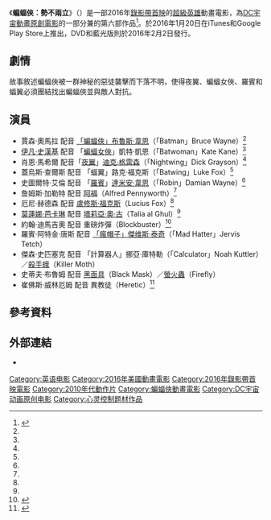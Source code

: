 {{noteTA
|G1=Movie
|G2=美國漫畫
|G3=Show
}}
{{Infobox film
| name        = 蝙蝠俠：勢不兩立
| original_name = {{lang|en|''Batman: Bad Blood''}}
| image       = Batman Bad Blood.jpeg
| caption     = 藍光碟封面
| director    = [[傑伊·奧利瓦|傑伊·奧利瓦]]
| producer    = 詹姆斯·塔克
| screenplay  = [[J·M·德馬泰|J·M·德馬泰]]
| starring    = [[賈森·奧馬拉|賈森·奧馬拉]]<br />[[伊凡·史漢基|伊凡·史漢基]]<br />史圖爾特·艾倫<br />[[肖恩·馬希爾|肖恩·馬希爾]]<br />[[莫蓮娜·芭卡琳|莫蓮娜·芭卡琳]]<ref name="cast">{{cite news|url=http://www.comicbookresources.com/article/nycc-cast-of-batman-bad-blood-reveal-first-footage|title=NYCC: Cast of "Batman: Bad Blood" Reveal First Footage|last=Manning|first=Shaun|date=2015-10-09|publisher=Comic Book Resources|accessdate=2015-10-11|archive-date=2016-03-31|archive-url=https://web.archive.org/web/20160331065233/http://www.comicbookresources.com/article/nycc-cast-of-batman-bad-blood-reveal-first-footage|dead-url=no}}</ref>
| music       = 弗雷德里克·維德曼
| editing     = 克里斯多福·D·洛津斯基
| studio      = [[華納兄弟動畫公司|華納兄弟動畫公司]]<br />[[DC娛樂|DC娛樂]]
| distributor = [[華納家庭娛樂|華納家庭娛樂]]
| released    = {{Film date|2016|02|02}}
| runtime     = 72分鐘
| country     = {{美國電影產地}}
| language    = 英語
| budget      = 350萬美元
| gross       = 
| preceded_by   = [[蝙蝠侠大战罗宾|蝙蝠侠大战罗宾]]
| followed_by   = 
| cn_name       = 蝙蝠侠：坏血
| hk_name       = 
| mo_name       = 
| tw_name       = 
| sg_name       = 
| my_name       = 
| website       = 
}}
《'''蝙蝠俠：勢不兩立'''》（{{lang-en|''Batman: Bad Blood''}}）是一部2016年[[錄影帶首映|錄影帶首映]]的[[超級英雄|超級英雄]]動畫電影，為[[DC宇宙動畫原創電影|DC宇宙動畫原創電影]]的一部分兼{{tsl|en|DC Animated Movie Universe|DC动画电影宇宙}}的第六部作品<ref>{{cite web|last1=Manning|first1=Shaun|title=NYCC: CAST OF "BATMAN: BAD BLOOD" REVEAL FIRST FOOTAGE|url=http://www.comicbookresources.com/article/nycc-cast-of-batman-bad-blood-reveal-first-footage|publisher=CBR|accessdate=2015-10-10|archive-date=2016-03-31|archive-url=https://web.archive.org/web/20160331065233/http://www.comicbookresources.com/article/nycc-cast-of-batman-bad-blood-reveal-first-footage|dead-url=no}}</ref>。於2016年1月20日在iTunes和Google Play Store上推出，DVD和藍光版則於2016年2月2日發行。

==劇情==
故事敘述蝙蝠俠被一群神秘的惡徒襲擊而下落不明，使得夜翼、蝙蝠女俠、羅賓和蝠翼必須團結找出蝙蝠俠並與敵人對抗。

==演員==
* 賈森·奧馬拉 配音 [[蝙蝠俠|「蝙蝠俠」布魯斯·韋恩]]（「Batman」Bruce Wayne）<ref name="cast"/>
* [[伊凡·史漢基|伊凡·史漢基]] 配音 「[[蝙蝠女侠|蝙蝠女俠]]」凱特·凱恩（「Batwoman」Kate Kane）<ref name="cast"/>
* 肖恩·馬希爾 配音「[[夜翼_(DC漫畫)|夜翼]]」[[迪克·格雷森|迪克·格雷森]]（「Nightwing」Dick Grayson）<ref name="cast"/>
* 蓋烏斯·查爾斯 配音 「蝠翼」路克·福克斯（「Batwing」Luke Fox）<ref name="cast"/>
* 史圖爾特·艾倫 配音 「[[羅賓_(漫畫)|羅賓]]」[[達米安·韋恩|達米安·韋恩]]（「Robin」Damian Wayne）<ref name="cast"/>
* 詹姆斯·加勒特 配音 [[阿爾弗萊德·潘尼沃斯|阿福]]（Alfred Pennyworth）<ref name="cast"/>
* 厄尼·赫德森 配音 [[盧修斯·福克斯|盧修斯·福克斯]]（Lucius Fox）<ref name="cast"/>
* [[莫蓮娜·芭卡琳|莫蓮娜·芭卡琳]] 配音 [[塔莉亞·奧·古|塔莉亞·奧·古]]（Talia al Ghul）<ref name="cast"/>
* 約翰·迪馬吉奧 配音 重磅炸彈（Blockbuster）<ref name="Dates clip">{{cite web|url=http://www.comicbookresources.com/article/exclusive-nightwings-romantic-life-takes-a-hit-in-batman-bad-blood-clip|title=Exclusive: Nightwing's Romantic Life Takes a Hit in "Batman: Bad Blood" Clip|last=Gerding|first=Stephen|work=Comic Book Resources|date=2016-01-13|accessdate=2016-01-14|archive-date=2016-06-09|archive-url=https://web.archive.org/web/20160609124208/http://www.comicbookresources.com/article/exclusive-nightwings-romantic-life-takes-a-hit-in-batman-bad-blood-clip|dead-url=no}}</ref>
* 羅賓·阿特金·唐斯 配音 [[瘋帽客|「瘋帽子」傑维斯·泰奇]]（「Mad Hatter」Jervis Tetch）
* 傑森·史匹塞克 配音 「計算器人」挪亞·庫特勒（「Calculator」Noah Kuttler）／[[殺手蛾|殺手蛾]]（Killer Moth）
* 史蒂夫·布魯姆 配音 [[黑面具|黑面具]]（Black Mask）／[[螢火蟲_(DC漫畫)|螢火蟲]]（Firefly）
* 崔佛斯·威林厄姆 配音 異教徒（Heretic）<ref>{{cite web|url=https://twitter.com/SuperPRGuy/status/667907832361021440|title=An ominous #BatmanBadBlood teaser for the weekend:|last=Miereanu|first=Gary|date=2015-11-20|accessdate=2016-01-14}}</ref>

==參考資料==
{{Reflist}}

==外部連結==
* {{IMDb title|4870838}}

{{其他媒體的蝙蝠俠}}
{{DC動畫電影宇宙}}
{{DC漫画动画电影}}

{{DEFAULTSORT:Batman: Bad Blood}}
[[Category:英语电影|Category:英语电影]]
[[Category:2016年美國動畫電影|Category:2016年美國動畫電影]]
[[Category:2016年錄影帶首映電影|Category:2016年錄影帶首映電影]]
[[Category:2010年代動作片|Category:2010年代動作片]]
[[Category:蝙蝠俠動畫電影|Category:蝙蝠俠動畫電影]]
[[Category:DC宇宙动画原创电影|Category:DC宇宙动画原创电影]]
[[Category:心灵控制题材作品|Category:心灵控制题材作品]]